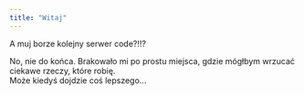 ```yaml
---
title: "Witaj"
---
```


A muj borze kolejny serwer code?!!?

No, nie do końca. Brakowało mi po prostu miejsca, gdzie mógłbym wrzucać ciekawe rzeczy, które robię.  
Może kiedyś dojdzie coś lepszego...
